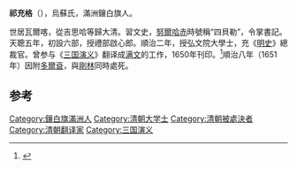 '''祁充格'''（{{Bd|？||1651年}}），烏蘇氏，滿洲鑲白旗人。

世居瓦爾喀，從吉思哈等歸大清。習文史，[[努爾哈赤|努爾哈赤]]時號稱“四貝勒”，令掌書記。天聰五年，初設六部，授禮部啟心郎。順治二年，授弘文院大學士，充《[[明史|明史]]》總裁官。曾参与《[[三国演义|三国演义]]》翻译成[[满文|满文]]的工作，1650年刊印。<ref>{{cite news |author1=朱志美 |title=满文本《三国志演义》（善本掌故） |url=http://paper.people.com.cn/rmrbhwb/html/2008-10/06/content_112919.htm |accessdate=2019-12-13 |work=人民日报海外版 |issue=第08版 |date=2008年10月6日 |archive-url=https://web.archive.org/web/20191213020442/http://paper.people.com.cn/rmrbhwb/html/2008-10/06/content_112919.htm |archive-date=2019年12月13日 |dead-url=yes }}</ref>順治八年（1651年）因附[[多爾袞|多爾袞]]，與[[剛林|剛林]]同時處死。

==参考==
{{reflist}}

[[Category:鑲白旗滿洲人|Category:鑲白旗滿洲人]]
[[Category:清朝大学士|Category:清朝大学士]]
[[Category:清朝被處決者|Category:清朝被處決者]]
[[Category:清朝翻译家|Category:清朝翻译家]]
[[Category:三国演义|Category:三国演义]]